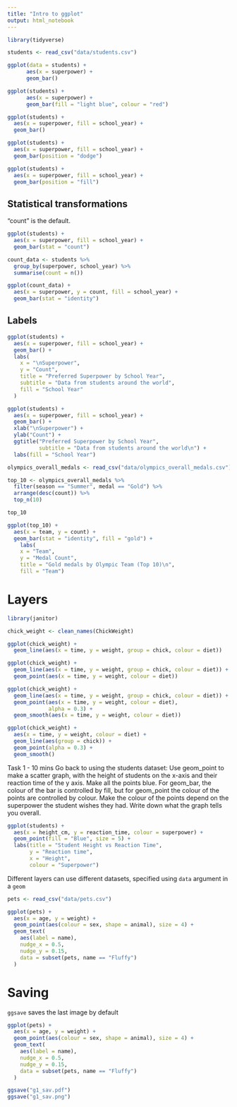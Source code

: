 ```yaml
---
title: "Intro to ggplot"
output: html_notebook
---
```


```r
library(tidyverse)

students <- read_csv("data/students.csv")
```

```r
ggplot(data = students) + 
      aes(x = superpower) + 
      geom_bar()
```

```r
ggplot(students) +
      aes(x = superpower) +
      geom_bar(fill = "light blue", colour = "red")
```
```r
ggplot(students) +
  aes(x = superpower, fill = school_year) +
  geom_bar()
```

```r
ggplot(students) +
  aes(x = superpower, fill = school_year) +
  geom_bar(position = "dodge")
```

```r
ggplot(students) +
  aes(x = superpower, fill = school_year) +
  geom_bar(position = "fill")
```

## Statistical transformations

"count" is the default.

```r
ggplot(students) +
  aes(x = superpower, fill = school_year) +
  geom_bar(stat = "count")
```

```r
count_data <- students %>% 
  group_by(superpower, school_year) %>% 
  summarise(count = n())

ggplot(count_data) +
  aes(x = superpower, y = count, fill = school_year) +
  geom_bar(stat = "identity")
```

## Labels

```r
ggplot(students) +
  aes(x = superpower, fill = school_year) +
  geom_bar() +
  labs(
    x = "\nSuperpower",
    y = "Count",
    title = "Preferred Superpower by School Year",
    subtitle = "Data from students around the world",
    fill = "School Year"
  )
```

```r
ggplot(students) +
  aes(x = superpower, fill = school_year) +
  geom_bar() +
  xlab("\nSuperpower") +
  ylab("Count") +
  ggtitle("Preferred Superpower by School Year",
          subtitle = "Data from students around the world\n") +
  labs(fill = "School Year")
```

```r
olympics_overall_medals <- read_csv("data/olympics_overall_medals.csv")
```

```r
top_10 <- olympics_overall_medals %>%
  filter(season == "Summer", medal == "Gold") %>%
  arrange(desc(count)) %>%
  top_n(10)

top_10
```

```r
ggplot(top_10) +
  aes(x = team, y = count) +
  geom_bar(stat = "identity", fill = "gold") +
    labs(
    x = "Team",
    y = "Medal Count",
    title = "Gold medals by Olympic Team (Top 10)\n",
    fill = "Team")
```
# Layers

```r
library(janitor)
```
```r
chick_weight <- clean_names(ChickWeight)
```

```r
ggplot(chick_weight) +
  geom_line(aes(x = time, y = weight, group = chick, colour = diet))
```
```r
ggplot(chick_weight) +
  geom_line(aes(x = time, y = weight, group = chick, colour = diet)) +
  geom_point(aes(x = time, y = weight, colour = diet))
```

```r
ggplot(chick_weight) +
  geom_line(aes(x = time, y = weight, group = chick, colour = diet)) +
  geom_point(aes(x = time, y = weight, colour = diet),
             alpha = 0.3) +
  geom_smooth(aes(x = time, y = weight, colour = diet))
```
```r
ggplot(chick_weight) +
  aes(x = time, y = weight, colour = diet) +
  geom_line(aes(group = chick)) +
  geom_point(alpha = 0.3) +
  geom_smooth()
```

Task 1 - 10 mins
Go back to using the students dataset:
Use geom_point to make a scatter graph, with the height of students on the x-axis and their reaction time of the y axis.
Make all the points blue. For geom_bar, the colour of the bar is controlled by fill, but for geom_point the colour of the points are controlled by colour.
Make the colour of the points depend on the superpower the student wishes they had.
Write down what the graph tells you overall.

```r
ggplot(students) +
  aes(x = height_cm, y = reaction_time, colour = superpower) +
  geom_point(fill = "Blue", size = 5) +
  labs(title = "Student Height vs Reaction Time",
       y = "Reaction time",
       x = "Height",
       colour = "Superpower")
```

Different layers can use different datasets, specified using `data` argument in a `geom`

```r
pets <- read_csv("data/pets.csv")
```


```r
ggplot(pets) +
  aes(x = age, y = weight) +
  geom_point(aes(colour = sex, shape = animal), size = 4) +
  geom_text(
    aes(label = name),
    nudge_x = 0.5,
    nudge_y = 0.15,
    data = subset(pets, name == "Fluffy")
  )
```

# Saving

`ggsave` saves the last image by default

```r
ggplot(pets) +
  aes(x = age, y = weight) +
  geom_point(aes(colour = sex, shape = animal), size = 4) +
  geom_text(
    aes(label = name),
    nudge_x = 0.5,
    nudge_y = 0.15,
    data = subset(pets, name == "Fluffy")
  )

ggsave("g1_sav.pdf")
ggsave("g1_sav.png")
```